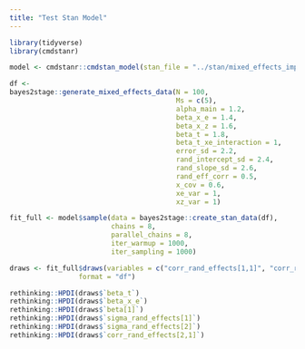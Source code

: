 ```yaml
---
title: "Test Stan Model"
---
```


```r
library(tidyverse)
library(cmdstanr)
```

```r
model <- cmdstanr::cmdstan_model(stan_file = "../stan/mixed_effects_imputation.stan")
```

```r
df <-
bayes2stage::generate_mixed_effects_data(N = 100,
                                         Ms = c(5),
                                         alpha_main = 1.2,
                                         beta_x_e = 1.4,
                                         beta_x_z = 1.6,
                                         beta_t = 1.8,
                                         beta_t_xe_interaction = 1,
                                         error_sd = 2.2,
                                         rand_intercept_sd = 2.4,
                                         rand_slope_sd = 2.6,
                                         rand_eff_corr = 0.5,
                                         x_cov = 0.6,
                                         xe_var = 1,
                                         xz_var = 1)
```

```r
fit_full <- model$sample(data = bayes2stage::create_stan_data(df),
                         chains = 8,
                         parallel_chains = 8,
                         iter_warmup = 1000,
                         iter_sampling = 1000)
```

```r
draws <- fit_full$draws(variables = c("corr_rand_effects[1,1]", "corr_rand_effects[2,1]", "beta_x_e", "beta[1]", "beta_t", "sigma_rand_effects[1]", "sigma_rand_effects[2]"),
                 format = "df")

rethinking::HPDI(draws$`beta_t`)
rethinking::HPDI(draws$`beta_x_e`)
rethinking::HPDI(draws$`beta[1]`)
rethinking::HPDI(draws$`sigma_rand_effects[1]`)
rethinking::HPDI(draws$`sigma_rand_effects[2]`)
rethinking::HPDI(draws$`corr_rand_effects[2,1]`)
```



